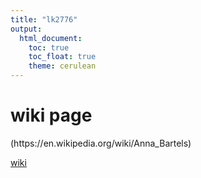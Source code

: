 ```yaml
---
title: "lk2776"
output: 
  html_document:
    toc: true
    toc_float: true
    theme: cerulean
---
```


# wiki page
(https://en.wikipedia.org/wiki/Anna_Bartels)

[wiki](https://en.wikipedia.org/wiki/Anna_Bartels)

